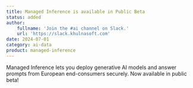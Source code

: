 ```yaml
---
title: Managed Inference is available in Public Beta
status: added
author:
    fullname: 'Join the #ai channel on Slack.'
    url: 'https://slack.khulnasoft.com'
date: 2024-07-01
category: ai-data
product: managed-inference
---
```


Managed Inference lets you deploy generative AI models and answer prompts from European end-consumers securely. Now available in public beta!

